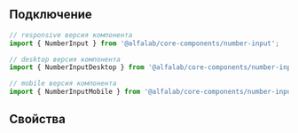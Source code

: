 
## Подключение

```jsx
// responsive версия компонента
import { NumberInput } from '@alfalab/core-components/number-input';

// desktop версия компонента
import { NumberInputDesktop } from '@alfalab/core-components/number-input/desktop';

// mobile версия компонента
import { NumberInputMobile } from '@alfalab/core-components/number-input/mobile';
```

## Свойства

<ArgsTable of={NumberInput} />
